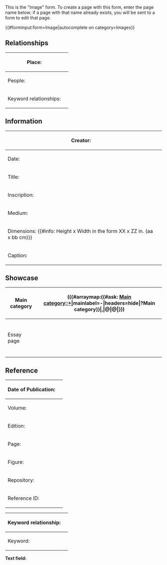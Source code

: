 <noinclude>
This is the "Image" form.
To create a page with this form, enter the page name below;
if a page with that name already exists, you will be sent to a form to edit that page.

{{#forminput:form=Image|autocomplete on category=Images}}

</noinclude><includeonly>
<div id="wikiPreview" style="display: none; padding-bottom: 25px; margin-bottom: 25px; border-bottom: 1px solid #AAAAAA;"></div>
{{{for template|Image}}}
== Relationships ==
{| class="formtable"
! Place:
| {{{field|Place}}}
|-
! People:
| {{{field|People}}}
|-
! Keyword relationships:
| {{{field|Keyword relationships|holds template}}}
|}

== Information ==
{| class="formtable"
! Creator:
| {{{field|Creator}}}
|-
! Date:
| {{Form:Date|Prefix=Creation}}
|-
! Title:
| {{{field|Title}}}
|-
! Inscription:
| {{{field|Inscription|input type=textarea}}}
|-
! Medium:
| {{{field|Medium}}}
|-
! Dimensions: {{#info: Height x Width in the form XX x ZZ in. (aa x bb cm)}}
| {{{field|Dimensions}}}
|- 
! Caption:
| {{{field|Caption|mandatory}}}
|}

== Showcase ==
{| class="formtable"
|-
! Main category
| class="pl-3 checkbox-cell" | {{{field|Showcase main|input type=checkbox|label=Designate image as representative of one of the main categories|show on select=Yes=>showcase-main-category;}}} (<span class="enum-series or">{{#arraymap:{{#ask: [[Main category::+]]|mainlabel=-|headers=hide|?Main category}}|,|@|<span class="enum-el">@</span>|}}</span>)
|- id="showcase-main-category"
!
| class="pl-3" | {{{field|Showcase main Category|input type=dropdown|values from property=Main category|mandatory}}}
|-
! Essay page
| class="pl-3 checkbox-cell" | {{{field|Showcase essay|input type=checkbox|label=Designate image as representative of an essay|show on select=Yes=>showcase-essay-page;}}}
|- id="showcase-essay-page"
!
| class="pl-3 " | {{{field|Showcase essay Page|input type=combobox|values from category=Essays|mandatory}}}
|}

== Reference ==
{| class="formtable"
! Date of Publication:
| {{Form:Date|Prefix=Publication}}
|-
! Volume:
| {{{field|Volume}}}
|-
! Edition:
| {{{field|Edition}}}
|-
! Page:
| {{{field|Page}}}
|-
! Figure:
| {{{field|Figure}}}
|-
! Repository:
| {{{field|Repository}}}
|-
! Reference ID:
| {{{field|Reference ID}}}
|}
{{{end template}}}

{{{for template|Keyword relationship|embed in field=Image[Keyword relationships]|multiple}}}
{| class="formtable"
! Keyword relationship:
| {{{field|Keyword relationship|property=Keyword relationship}}}
|-
! Keyword:
| {{{field|Keyword|property=Keyword|input type=text with autocomplete|values from category=Keywords}}}
|}
{{{end template}}}

'''Text field:'''

{{{standard input|free text|rows=10}}}
</includeonly>

